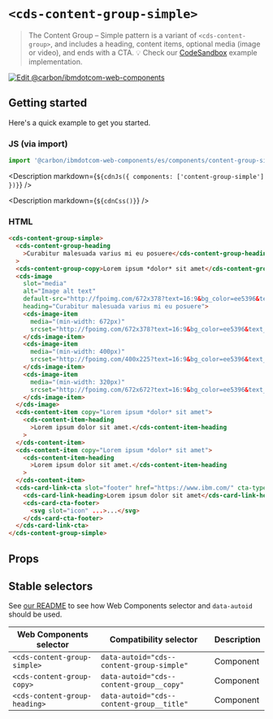 
# `<cds-content-group-simple>`

> The Content Group – Simple pattern is a variant of `<cds-content-group>`, and
> includes a heading, content items, optional media (image or video), and ends
> with a CTA. 💡 Check our
> [CodeSandbox](https://githubbox.com/carbon-design-system/carbon-for-ibm-dotcom/tree/main/packages/web-components/examples/codesandbox/components/content-group-simple)
> example implementation.

[![Edit @carbon/ibmdotcom-web-components](https://developer.stackblitz.com/img/open_in_stackblitz.svg)](https://stackblitz.com/github/carbon-design-system/carbon-for-ibm-dotcom/tree/main/packages/web-components/examples/codesandbox/components/content-group-simple)

## Getting started

Here's a quick example to get you started.

### JS (via import)

```javascript
import '@carbon/ibmdotcom-web-components/es/components/content-group-simple/index.js';
```

<Description markdown={`${cdnJs({ components: ['content-group-simple'] })}`} />

<Description markdown={`${cdnCss()}`} />

### HTML

```html
<cds-content-group-simple>
  <cds-content-group-heading
    >Curabitur malesuada varius mi eu posuere</cds-content-group-heading
  >
  <cds-content-group-copy>Lorem ipsum *dolor* sit amet</cds-content-group-copy>
  <cds-image
    slot="media"
    alt="Image alt text"
    default-src="http://fpoimg.com/672x378?text=16:9&bg_color=ee5396&text_color=161616"
    heading="Curabitur malesuada varius mi eu posuere">
    <cds-image-item
      media="(min-width: 672px)"
      srcset="http://fpoimg.com/672x378?text=16:9&bg_color=ee5396&text_color=161616">
    </cds-image-item>
    <cds-image-item
      media="(min-width: 400px)"
      srcset="http://fpoimg.com/400x225?text=16:9&bg_color=ee5396&text_color=161616">
    </cds-image-item>
    <cds-image-item
      media="(min-width: 320px)"
      srcset="http://fpoimg.com/672x672?text=16:9&bg_color=ee5396&text_color=161616">
    </cds-image-item>
  </cds-image>
  <cds-content-item copy="Lorem ipsum *dolor* sit amet">
    <cds-content-item-heading
      >Lorem ipsum dolor sit amet.</cds-content-item-heading
    >
  </cds-content-item>
  <cds-content-item copy="Lorem ipsum *dolor* sit amet">
    <cds-content-item-heading
      >Lorem ipsum dolor sit amet.</cds-content-item-heading
    >
  </cds-content-item>
  <cds-card-link-cta slot="footer" href="https://www.ibm.com/" cta-type="local">
    <cds-card-link-heading>Lorem ipsum dolor sit amet</cds-card-link-heading>
    <cds-card-cta-footer>
      <svg slot="icon" ...>...</svg>
    </cds-card-cta-footer>
  </cds-card-link-cta>
</cds-content-group-simple>
```

## Props

<Props of="cds-content-group-simple" />
<Description markdown={markdownContents} />

## Stable selectors

See
[our README](https://github.com/carbon-design-system/carbon-for-ibm-dotcom/tree/main/packages/web-components#stable-selectors-for-analytics-and-integratione2e-testing-in-web-components)
to see how Web Components selector and `data-autoid` should be used.

| Web Components selector       | Compatibility selector                    | Description |
| ----------------------------- | ----------------------------------------- | ----------- |
| `<cds-content-group-simple>`  | `data-autoid="cds--content-group-simple"` | Component   |
| `<cds-content-group-copy>`    | `data-autoid="cds--content-group__copy"`  | Component   |
| `<cds-content-group-heading>` | `data-autoid="cds--content-group__title"` | Component   |

<Description markdown={contributing} />
